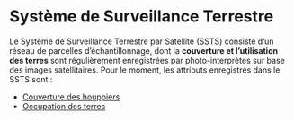 
# Système de Surveillance Terrestre {#SSTS}

Le Système de Surveillance Terrestre par Satellite (SSTS) consiste d'un réseau de parcelles d'échantillonnage, dont la **couverture et l'utilisation des terres** sont régulièrement enregistrées par photo-interprètes sur base des images satellitaires. Pour le moment, les attributs enregistrés dans le SSTS sont :

* [Couverture des houppiers](#SSTS-couverture-houppiers)
* [Occupation des terres](#SSTS-occupation-terres)